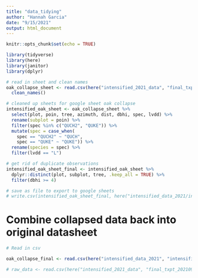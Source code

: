 ```yaml
---
title: "data_tidying"
author: "Hannah Garcia"
date: "9/15/2021"
output: html_document
---
```


```r
knitr::opts_chunk$set(echo = TRUE)

library(tidyverse)
library(here)
library(janitor)
library(dplyr)
```


```r
# read in sheet and clean names
oak_collapse_sheet <- read.csv(here("intensified_2021_data", "final_txpt_20210915.csv")) %>% 
  clean_names()

# cleaned up sheets for google sheet oak collapse
intensified_oak_sheet <- oak_collapse_sheet %>% 
  select(plot, poin, tree, azimuth, dist, dbhi, spec, lvdd) %>% 
  rename(subplot = poin) %>% 
  filter(spec %in% c("QUCH2", "QUKE")) %>% 
  mutate(spec = case_when(
    spec == "QUCH2" ~ "QUCH",
    spec == "QUKE" ~ "QUKE")) %>% 
  rename(species = spec) %>% 
  filter(lvdd == "L")

# get rid of duplicate observations
intensified_oak_sheet_final <- intensified_oak_sheet %>% 
  dplyr::distinct(plot, subplot, tree, .keep_all = TRUE) %>% 
  filter(dbhi >= 4)

# save as file to export to google sheets
# write.csv(intensified_oak_sheet_final, here("intensified_data_2021/intensified_oaks.csv"), row.names = FALSE)

```

# Combine collapsed data back into original datasheet
```r
# Read in csv

oak_collapse_final <- read.csv(here("intensified_data_2021", "intensified_oak_collapse_final.csv"))

# raw_data <- read.csv(here("intensified_2021_data", "final_txpt_20210915.csv")) 

```









